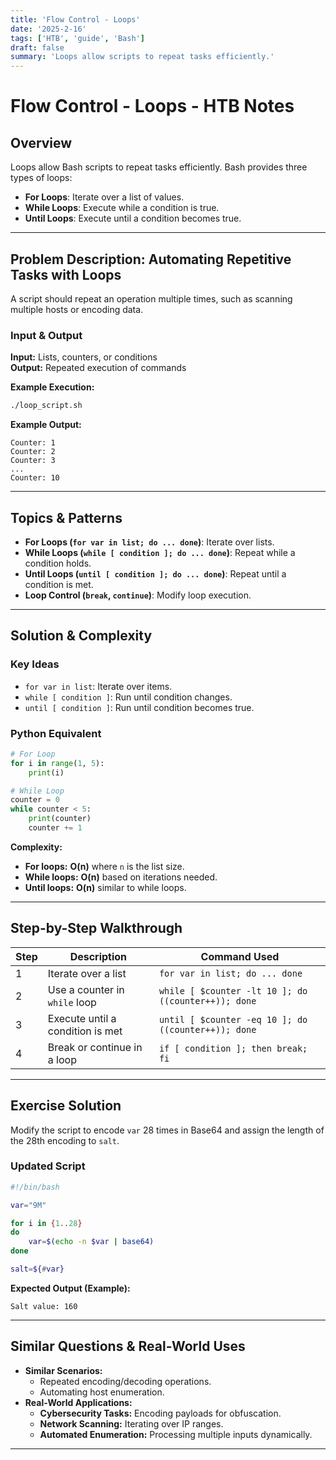 ```yaml
---
title: 'Flow Control - Loops'
date: '2025-2-16'
tags: ['HTB', 'guide', 'Bash']
draft: false
summary: 'Loops allow scripts to repeat tasks efficiently.'
---
```


# Flow Control - Loops - HTB Notes

## Overview

Loops allow Bash scripts to repeat tasks efficiently. Bash provides three types of loops:

- **For Loops**: Iterate over a list of values.
- **While Loops**: Execute while a condition is true.
- **Until Loops**: Execute until a condition becomes true.

---

## Problem Description: Automating Repetitive Tasks with Loops

A script should repeat an operation multiple times, such as scanning multiple hosts or encoding data.

### **Input & Output**

**Input:** Lists, counters, or conditions  
**Output:** Repeated execution of commands

**Example Execution:**

```bash
./loop_script.sh
```

**Example Output:**

```
Counter: 1
Counter: 2
Counter: 3
...
Counter: 10
```

---

## Topics & Patterns

- **For Loops (`for var in list; do ... done`)**: Iterate over lists.
- **While Loops (`while [ condition ]; do ... done`)**: Repeat while a condition holds.
- **Until Loops (`until [ condition ]; do ... done`)**: Repeat until a condition is met.
- **Loop Control (`break`, `continue`)**: Modify loop execution.

---

## Solution & Complexity

### **Key Ideas**

- `for var in list`: Iterate over items.
- `while [ condition ]`: Run until condition changes.
- `until [ condition ]`: Run until condition becomes true.

### **Python Equivalent**

```python
# For Loop
for i in range(1, 5):
    print(i)

# While Loop
counter = 0
while counter < 5:
    print(counter)
    counter += 1
```

**Complexity:**

- **For loops:** **O(n)** where `n` is the list size.
- **While loops:** **O(n)** based on iterations needed.
- **Until loops:** **O(n)** similar to while loops.

---

## Step-by-Step Walkthrough

| Step | Description                      | Command Used                                        |
| ---- | -------------------------------- | --------------------------------------------------- |
| 1    | Iterate over a list              | `for var in list; do ... done`                      |
| 2    | Use a counter in `while` loop    | `while [ $counter -lt 10 ]; do ((counter++)); done` |
| 3    | Execute until a condition is met | `until [ $counter -eq 10 ]; do ((counter++)); done` |
| 4    | Break or continue in a loop      | `if [ condition ]; then break; fi`                  |

---

## Exercise Solution

Modify the script to encode `var` 28 times in Base64 and assign the length of the 28th encoding to `salt`.

### **Updated Script**

```bash
#!/bin/bash

var="9M"

for i in {1..28}
do
    var=$(echo -n $var | base64)
done

salt=${#var}
```

**Expected Output (Example):**

```
Salt value: 160
```

---

## Similar Questions & Real-World Uses

- **Similar Scenarios:**
  - Repeated encoding/decoding operations.
  - Automating host enumeration.
- **Real-World Applications:**
  - **Cybersecurity Tasks:** Encoding payloads for obfuscation.
  - **Network Scanning:** Iterating over IP ranges.
  - **Automated Enumeration:** Processing multiple inputs dynamically.

---
